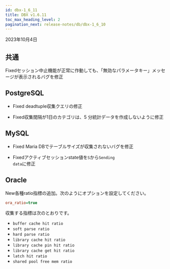 ```yaml
---
id: dbx-1_6_11
title: DBX v1.6.11
toc_max_heading_level: 2
pagination_next: release-notes/db/dbx-1_6_10
---
```


2023年10月4日

## 共通

<p><Status>Fixed</Status>セッション中止機能が正常に作動しても、「無効なパラメータキー」メッセージが表示されるバグを修正</p>

## PostgreSQL

-   <Status>Fixed</Status> deadtuple収集クエリの修正

-   <Status>Fixed</Status>収集間隔が1日のカテゴリは、5 分統計データを作成しないように修正

## MySQL

-   <Status>Fixed</Status> Maria DBでテーブルサイズが収集されないバグを修正

-   <Status>Fixed</Status>アクティブセッションstate値を<code>S</code>から<code>Sending data</code>に修正

## Oracle

<p><Status>New</Status>各種ratio指標の追加。次のようにオプションを設定してください。</p>

```ini title='whatap.conf'
ora_ratio=true
```

収集する指標は次のとおりです。

-   `buffer cache hit ratio`
-   `soft parse ratio`
-   `hard parse ratio`
-   `library cache hit ratio`
-   `library cache pin hit ratio`
-   `library cache get hit ratio`
-   `latch hit ratio`
-   `shared pool free mem ratio`

